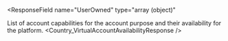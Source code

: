 
<ResponseField
  name="UserOwned"
  type="array (object)"
>
List of account capabilities for the account purpose and their availability for the platform.
<Expandable>
<Country_VirtualAccountAvailabilityResponse />
<AvailableResponse />
<CurrenciesResponse />
</Expandable>
</ResponseField>